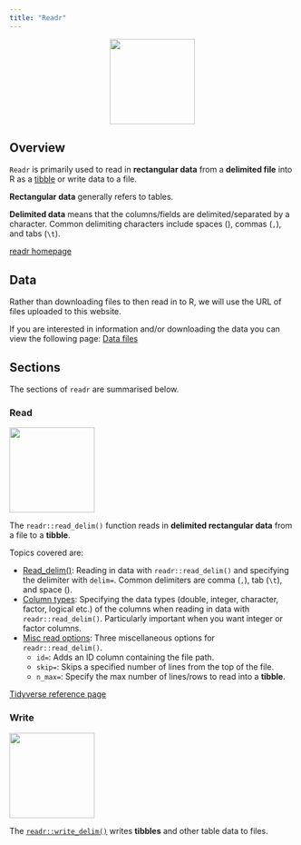 ```yaml
---
title: "Readr"
---
```


<center>
![](../images/readr.png){style="width:150px"}
</center>

## Overview

`Readr` is primarily used to read in __rectangular data__ from a __delimited file__ into R as a [tibble](/tibble/tibble.qmd) or write data to a file.

__Rectangular data__ generally refers to tables.

__Delimited data__ means that the columns/fields are delimited/separated by a character. Common delimiting characters include spaces (` `), commas (`,`), and tabs (`\t`).

[readr homepage](https://readr.tidyverse.org/)

## Data

Rather than downloading files to then read in to R, we will use the URL of files uploaded to this website.

If you are interested in information and/or downloading the data you can view the following page: [Data files](/datasets/data_files.qmd)

## Sections

The sections of `readr` are summarised below.

### Read

<div class="hexrow">
  <p><a href="/readr/read.qmd">
  <img src="/readr/images/readr_read.png" width="150px">
  </a></p>
</div>

The `readr::read_delim()` function reads in __delimited rectangular data__ from a file to a __tibble__.

Topics covered are:

- [Read_delim()](/readr/read.qmd): Reading in data with `readr::read_delim()` and specifying the delimiter with `delim=`. Common delimiters are comma (`,`), tab (`\t`), and space (` `).
- [Column types](/readr/column_types.qmd): Specifying the data types (double, integer, character, factor, logical etc.) of the columns when reading in data with `readr::read_delim()`. Particularly important when you want integer or factor columns.
- [Misc read options](/readr/read_misc.qmd): Three miscellaneous options for `readr::read_delim()`.
    - `id=`: Adds an ID column containing the file path.
    - `skip=`: Skips a specified number of lines from the top of the file.
    - `n_max=`: Specify the max number of lines/rows to read into a __tibble__.

[Tidyverse reference page](https://readr.tidyverse.org/reference/read_delim.html)

### Write

<div class="hexrow">
  <p><a href="/readr/read.qmd">
  <img src="/readr/images/readr_write.png" width="150px">
  </a></p>
</div>

The [`readr::write_delim()`](/readr/write.qmd) writes __tibbles__ and other table data to files.
